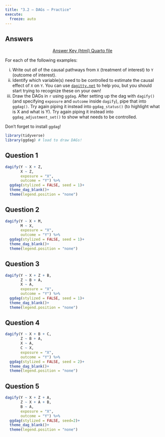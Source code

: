 ```yaml
---
title: "3.2 — DAGs — Practice"
execute:
  freeze: auto
---
```


## Answers

<p style="text-align:center"><a target="_blank" href="https://metricsF22.classes.ryansafner.com/files/r-qmd/3_2_dags_answers.html"><span class="btn btn-primary btn-lg"><i class="fas fa-external-link-square-alt"></i> Answer Key (html) </a></span> <a target="_blank" href="https://metricsF22.classes.ryansafner.com/files/r-qmd/3_2_dags_answers.qmd"><span class="btn btn-primary btn-lg"><i class="fas fa-file-archive"></i> Quarto file</a></span></p>


For each of the following examples:

i. Write out *all* of the causal pathways from `X` (treatment of interest) to `Y` (outcome of interest).
ii. Identify which variable(s) need to be controlled to estimate the causal effect of `X` on `Y`. You can use [`dagitty.net`](http://dagitty.net) to help you, but you should start trying to recognize these on your own!
iii. Draw the DAGs in `r` using `ggdag`. After setting up the dag with `dagify()` (and specifying `exposure` and `outcome` inside `dagify`), pipe that into `ggdag()`. Try again piping it instead into `ggdag_status()` (to highlight what is X and what is Y). Try again piping it instead into `ggdag_adjustment_set()` to show what needs to be controlled.

Don’t forget to install `ggdag`!

```r
library(tidyverse)
library(ggdag) # load to draw DAGs! 
```

## Question 1

```r
dagify(Y ~ X + Z,
       X ~ Z,
       exposure = "X",
       outcome = "Y") %>% 
  ggdag(stylized = FALSE, seed = 1)+
  theme_dag_blank()+
  theme(legend.position = "none")
```

## Question 2

```r
dagify(Y ~ X + M,
       M ~ X,
       exposure = "X",
       outcome = "Y") %>% 
  ggdag(stylized = FALSE, seed = 1)+
  theme_dag_blank()+
  theme(legend.position = "none")
```

## Question 3

```r
dagify(Y ~ X + Z + B,
       Z ~ B + A,
       X ~ A,
       exposure = "X",
       outcome = "Y") %>% 
  ggdag(stylized = FALSE, seed = 1)+
  theme_dag_blank()+
  theme(legend.position = "none")
```

## Question 4

```r
dagify(Y ~ X + B + C,
       Z ~ B + A,
       X ~ A,
       C ~ X,
       exposure = "X",
       outcome = "Y") %>% 
  ggdag(stylized = FALSE, seed = 2)+
  theme_dag_blank()+
  theme(legend.position = "none")
```

## Question 5

```r
dagify(Y ~ X + Z + A,
       Z ~ X + A + B,
       B ~ A,
       exposure = "X",
       outcome = "Y") %>% 
  ggdag(stylized = FALSE, seed=2)+
  theme_dag_blank()+
  theme(legend.position = "none")
```